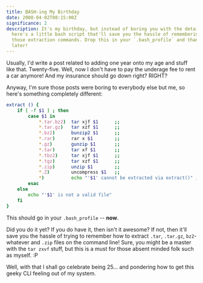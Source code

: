 ```yaml
---
title: BASH-ing My Birthday
date: 2008-04-02T08:15:00Z
significance: 2
description: It's my birthday, but instead of boring you with the details,
  here's a little bash script that'll save you the hassle of remembering all
  those extraction commands. Drop this in your `.bash_profile` and thank me
  later!
---
```


Usually, I'd write a post related to adding one year onto my age and stuff like that. Twenty-five. Well, now I don't have to pay the underage fee to rent a car anymore! And my insurance should go down right? RIGHT?

Anyway, I'm sure those posts were boring to everybody else but me, so here's something completely different:

```bash
extract () {
    if [ -f $1 ] ; then
        case $1 in
            *.tar.bz2)  tar xjf $1      ;;
            *.tar.gz)   tar xzf $1      ;;
            *.bz2)      bunzip2 $1      ;;
            *.rar)      rar x $1        ;;
            *.gz)       gunzip $1       ;;
            *.tar)      tar xf $1       ;;
            *.tbz2)     tar xjf $1      ;;
            *.tgz)      tar xzf $1      ;;
            *.zip)      unzip $1        ;;
            *.Z)        uncompress $1   ;;
            *)          echo "'$1' cannot be extracted via extract()" ;;
        esac
    else
        echo "'$1' is not a valid file"
    fi
}
```

This should go in your `.bash_profile` -- **now**.

Did you do it yet? If you do have it, then isn't it awesome? If not, then it'll save you the hassle of trying to remember how to extract `.tar`, `.tar.gz`, `bz2`-whatever and `.zip` files on the command line! Sure, you might be a master with the `tar zxvf` stuff, but this is a must for those absent minded folk such as myself. :P

Well, with that I shall go celebrate being 25... and pondering how to get this geeky CLI feeling out of my system.
